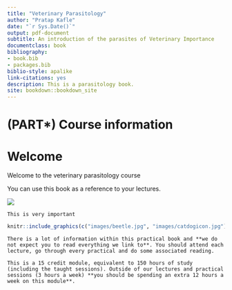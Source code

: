 ```yaml
--- 
title: "Veterinary Parasitology"
author: "Pratap Kafle"
date: "`r Sys.Date()`"
output: pdf-document
subtitle: An introduction of the parasites of Veterinary Importance
documentclass: book
bibliography:
- book.bib
- packages.bib
biblio-style: apalike
link-citations: yes
description: This is a parasitology book.
site: bookdown::bookdown_site
---
```


# (PART\*) Course information {-}

# Welcome {-}

Welcome to the veterinary parasitology course

You can use this book as a reference to your lectures.



![](images/cover.jpg)


```block2
This is very important
```

```r

knitr::include_graphics(c("images/beetle.jpg", "images/catdogicon.jpg"))
```


``` block2
There is a lot of information within this practical book and **we do not expect you to read everything we link to**. You should attend each lecture, go through every practical and do some associated reading. 

This is a 15 credit module, equivalent to 150 hours of study (including the taught sessions). Outside of our lectures and practical sessions (3 hours a week) **you should be spending an extra 12 hours a week on this module**. 
```
